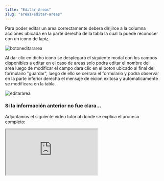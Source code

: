 ```yaml
---
title: "Editar Areas"
slug: "areas/editar-areas"
---
```



<Tabs>
  <TabItem label="Endpoint">
    <ApiEndpoint url={`${API_BASE_URL}admin/areas`} />
  </TabItem>
</Tabs>

Para poder editar un area correctamente debera dirijirce a la columna acciones ubicada en la parte derecha de la tabla la cual la puede reconocer con un icono de lapiz.

<Image src={botoneditararea} alt="botoneditararea" width={3148} height={2270} />

Al dar clic en dicho icono se desplegará el siguiente modal con los campos disponibles a editar en el caso de areas solo podra editar el nombre del area luego de modificar el campo dara clic en el boton ubicado al final del formulairo "guardar", luego de ello se cerrara el formulario y podra observar en la parte inferior derecha el mensaje de eicion exitosa y automaticamente se modificara en la tabla.

<Image src={editararea} alt="editararea" width={3148} height={2270} />

### Si la información anterior no fue clara...

Adjuntamos el siguiente video tutorial donde se explica el proceso completo:

<div style={{ display: "flex", justifyContent: "center" }}>
  <iframe
    style={{ height: "500px", width: "100%" }}
    src="https://www.youtube.com/embed/o3ENiCB51To"
    
    title="Tutorial"
    frameBorder="0"
    allow="accelerometer; autoplay; clipboard-write; encrypted-media; gyroscope; picture-in-picture"
    allowFullScreen
  ></iframe>
</div>
